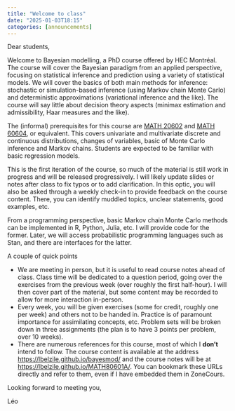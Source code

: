 ```yaml
---
title: "Welcome to class"
date: "2025-01-03T18:15"
categories: [announcements]
---
```


Dear students, 

Welcome to Bayesian modelling, a PhD course offered by HEC Montréal. The course will cover the Bayesian paradigm from an applied perspective, focusing on statistical inference and prediction using a variety of statistical models. We will cover the basics of both main methods for inference: stochastic or simulation-based inference (using Markov chain Monte Carlo) and deterministic approximations (variational inference and the like). The course will say little about decision theory aspects (minimax estimation and admissibility, Haar measures and the like).

The (informal) prerequisites for this course are [MATH 20602](https://www.hec.ca/cours/detail/?cours=MATH20602) and [MATH 60604](https://www.hec.ca/cours/detail/?cours=MATH60604), or equivalent. This covers univariate and multivariate discrete and continuous distributions, changes of variables, basic of Monte Carlo inference and Markov chains. Students are expected to be familiar with basic regression models.

This is the first iteration of the course, so much of the material is still work in progress and will be released progressively. I will likely update slides or notes after class to fix typos or to add clarification. In this optic, you will also be asked through a weekly check-in to provide feedback on the course content. There, you can identify muddled topics, unclear statements, good examples, etc.

From a programming perspective, basic Markov chain Monte Carlo methods can be implemented in R, Python, Julia, etc. I will provide code for the former. Later, we will access probabilistic programming languages such as Stan, and there are interfaces for the latter.

A couple of quick points

- We are meeting in person, but it is useful to read course notes ahead of class. Class time will be dedicated to a question period, going over the exercises from the previous week (over roughly the first half-hour). I will then cover part of the material, but some content may be recorded to allow for more interaction in-person.
- Every week, you will be given exercises (some for credit, roughly one per week) and others not to be handed in. Practice is of paramount importance for assimilating concepts, etc. Problem sets will be broken down in three assignments (the plan is to have 3 points per problem, over 10 weeks).
- There are numerous references for this course, most of which I **don't** intend to follow. The course content is available at the address <https://lbelzile.github.io/bayesmod/> and the course notes will be at  <https://lbelzile.github.io/MATH80601A/>. You can bookmark these URLs directly and refer to them, even if I have embedded them in ZoneCours. 

Looking forward to meeting you,

Léo
